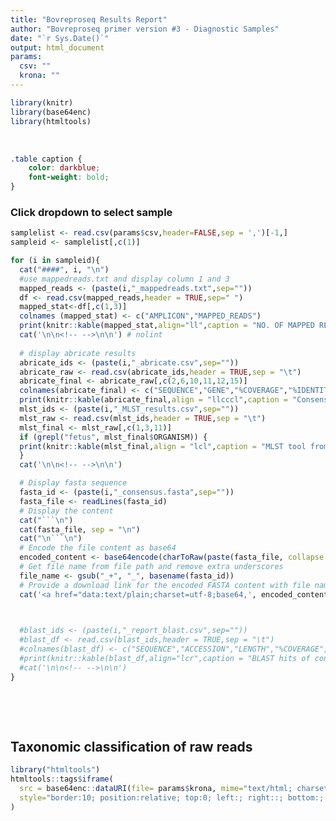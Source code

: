 ---
title: "Bovreproseq Results Report"
author: "Bovreproseq primer version #3 - Diagnostic Samples"
date: "`r Sys.Date()`"
output: html_document
params:
  csv: ""
  krona: ""
---

```{r setup, include=FALSE}
library(knitr)
library(base64enc)
library(htmltools)
```


<br>
```{css, echo=FALSE}
.table caption {
    color: darkblue;
    font-weight: bold;
}
```

### Click dropdown to select sample {.tabset .tabset-dropdown}
```{r, results='asis',echo=FALSE}

samplelist <- read.csv(params$csv,header=FALSE,sep = ',')[-1,]
sampleid <- samplelist[,c(1)]

for (i in sampleid){
  cat("####", i, "\n")
  #use mappedreads.txt and display column 1 and 3
  mapped_reads <- (paste(i,"_mappedreads.txt",sep=""))
  df <- read.csv(mapped_reads,header = TRUE,sep=" ")
  mapped_stat<-df[,c(1,3)]
  colnames (mapped_stat) <- c("AMPLICON","MAPPED_READS")
  print(knitr::kable(mapped_stat,align="ll",caption = "NO. OF MAPPED READS. Generated using minimap2 and samtools")) # nolint: line_length_linter.
  cat('\n\n<!-- -->\n\n') # nolint
 
  # display abricate results
  abricate_ids <- (paste(i,"_abricate.csv",sep=""))
  abricate_raw <- read.csv(abricate_ids,header = TRUE,sep = "\t")
  abricate_final <- abricate_raw[,c(2,6,10,11,12,15)]
  colnames(abricate_final) <- c("SEQUENCE","GENE","%COVERAGE","%IDENTITY","DATABASE","REFERENCE") # nolint
  print(knitr::kable(abricate_final,align = "llcccl",caption = "Consensus compared to reference database. Generated using abricate and custom database")) # nolint: line_length_linter.
  mlst_ids <- (paste(i,"_MLST_results.csv",sep=""))
  mlst_raw <- read.csv(mlst_ids,header = TRUE,sep = "\t")
  mlst_final <- mlst_raw[,c(1,3,11)]
  if (grepl("fetus", mlst_final$ORGANISM)) {
  print(knitr::kable(mlst_final,align = "lcl",caption = "MLST tool from github (https://github.com/tseemann/mlst). Scans contig files against traditional PubMLST typing schemes")) # nolint: line_length_linter.
  }
  cat('\n\n<!-- -->\n\n')

  # Display fasta sequence
  fasta_id <- (paste(i,"_consensus.fasta",sep=""))
  fasta_file <- readLines(fasta_id)
  # Display the content
  cat("```\n")
  cat(fasta_file, sep = "\n")
  cat("\n```\n")
  # Encode the file content as base64
  encoded_content <- base64encode(charToRaw(paste(fasta_file, collapse = "\n")))
  # Get file name from file path and remove extra underscores
  file_name <- gsub("_+", "_", basename(fasta_id))
  # Provide a download link for the encoded FASTA content with file name
  cat('<a href="data:text/plain;charset=utf-8;base64,', encoded_content, '" download="', file_name, '">Download FASTA file</a>')
  


  #blast_ids <- (paste(i,"_report_blast.csv",sep=""))
  #blast_df <- read.csv(blast_ids,header = TRUE,sep = "\t")
  #colnames(blast_df) <- c("SEQUENCE","ACCESSION","LENGTH","%COVERAGE","%IDENTITY","Evalue","ORGANISM")
  #print(knitr::kable(blast_df,align="lcr",caption = "BLAST hits of consensus sequences.Only displays the top hit"))
  #cat('\n\n<!-- -->\n\n')
}
```
<br>

<br>

## Taxonomic classification of raw reads 

```{r, echo=FALSE}
library("htmltools")
htmltools::tags$iframe(
  src = base64enc::dataURI(file= params$krona, mime="text/html; charset=UTF-8"),
  style="border:10; position:relative; top:0; left:; right::; bottom:; width:100%; height:800px"
)
```